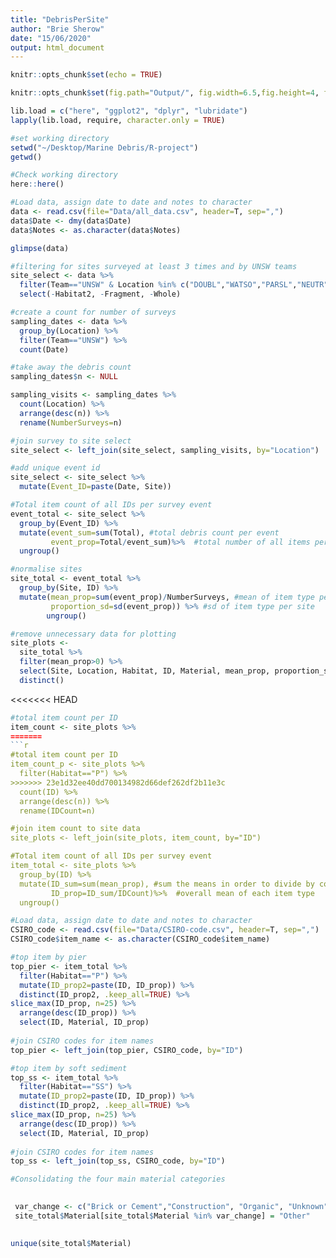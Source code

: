 ```yaml
---
title: "DebrisPerSite"
author: "Brie Sherow"
date: "15/06/2020"
output: html_document
---
```


```r
knitr::opts_chunk$set(echo = TRUE)
```

```r
knitr::opts_chunk$set(fig.path="Output/", fig.width=6.5,fig.height=4, fig.align="center")
```

```r
lib.load = c("here", "ggplot2", "dplyr", "lubridate") 
lapply(lib.load, require, character.only = TRUE) 

```

```r
#set working directory
setwd("~/Desktop/Marine Debris/R-project")
getwd()

#Check working directory
here::here()

#Load data, assign date to date and notes to character
data <- read.csv(file="Data/all_data.csv", header=T, sep=",")
data$Date <- dmy(data$Date)
data$Notes <- as.character(data$Notes)

glimpse(data)
```


```r
#filtering for sites surveyed at least 3 times and by UNSW teams
site_select <- data %>%
  filter(Team=="UNSW" & Location %in% c("DOUBL","WATSO","PARSL","NEUTR","CLIFT","ATHOL")) %>%
  select(-Habitat2, -Fragment, -Whole)
```

```r
#create a count for number of surveys
sampling_dates <- data %>%
  group_by(Location) %>%
  filter(Team=="UNSW") %>%
  count(Date)

#take away the debris count
sampling_dates$n <- NULL

sampling_visits <- sampling_dates %>%
  count(Location) %>%
  arrange(desc(n)) %>%
  rename(NumberSurveys=n)

#join survey to site select
site_select <- left_join(site_select, sampling_visits, by="Location")

#add unique event id
site_select <- site_select %>%
  mutate(Event_ID=paste(Date, Site))

```

```r
#Total item count of all IDs per survey event
event_total <- site_select %>%
  group_by(Event_ID) %>%
  mutate(event_sum=sum(Total), #total debris count per event
         event_prop=Total/event_sum)%>%  #total number of all items per survey event
  ungroup()

#normalise sites
site_total <- event_total %>%
  group_by(Site, ID) %>%
  mutate(mean_prop=sum(event_prop)/NumberSurveys, #mean of item type per site
         proportion_sd=sd(event_prop)) %>% #sd of item type per site
        ungroup()

#remove unnecessary data for plotting
site_plots <-
  site_total %>%
  filter(mean_prop>0) %>%
  select(Site, Location, Habitat, ID, Material, mean_prop, proportion_sd) %>%
  distinct()
```

<<<<<<< HEAD
```r
#total item count per ID
item_count <- site_plots %>%
=======
```r
#total item count per ID
item_count_p <- site_plots %>%
  filter(Habitat=="P") %>%
>>>>>>> 23e1d32ee40dd700134982d66def262df2b11e3c
  count(ID) %>%
  arrange(desc(n)) %>%
  rename(IDCount=n)

#join item count to site data
site_plots <- left_join(site_plots, item_count, by="ID")

#Total item count of all IDs per survey event
item_total <- site_plots %>%
  group_by(ID) %>%
  mutate(ID_sum=sum(mean_prop), #sum the means in order to divide by count
         ID_prop=ID_sum/IDCount)%>%  #overall mean of each item type
  ungroup()
```


```r
#Load data, assign date to date and notes to character
CSIRO_code <- read.csv(file="Data/CSIRO-code.csv", header=T, sep=",")
CSIRO_code$item_name <- as.character(CSIRO_code$item_name)
```


```r
#top item by pier
top_pier <- item_total %>%
  filter(Habitat=="P") %>%
  mutate(ID_prop2=paste(ID, ID_prop)) %>%
  distinct(ID_prop2, .keep_all=TRUE) %>%
slice_max(ID_prop, n=25) %>%
  arrange(desc(ID_prop)) %>%
  select(ID, Material, ID_prop)
   
#join CSIRO codes for item names
top_pier <- left_join(top_pier, CSIRO_code, by="ID")
```

```r
#top item by soft sediment
top_ss <- item_total %>%
  filter(Habitat=="SS") %>%
  mutate(ID_prop2=paste(ID, ID_prop)) %>%
  distinct(ID_prop2, .keep_all=TRUE) %>%
slice_max(ID_prop, n=25) %>%
  arrange(desc(ID_prop)) %>%
  select(ID, Material, ID_prop)
   
#join CSIRO codes for item names
top_ss <- left_join(top_ss, CSIRO_code, by="ID")
```




```r
#Consolidating the four main material categories

    
 var_change <- c("Brick or Cement","Construction", "Organic", "Unknown", " ")
 site_total$Material[site_total$Material %in% var_change] = "Other"
    

unique(site_total$Material)

```


